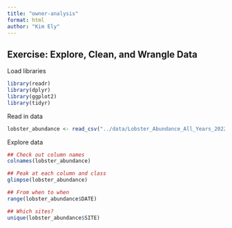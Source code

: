 ```yaml
---
title: "owner-analysis"
format: html
author: "Kim Ely"
---
```


## Exercise: Explore, Clean, and Wrangle Data
Load libraries
```r
library(readr)
library(dplyr)
library(ggplot2)
library(tidyr)
```

Read in data
```r
lobster_abundance <- read_csv("../data/Lobster_Abundance_All_Years_20220829.csv")
```

Explore data
```r
## Check out column names
colnames(lobster_abundance)

## Peak at each column and class
glimpse(lobster_abundance)

## From when to when
range(lobster_abundance$DATE)

## Which sites?
unique(lobster_abundance$SITE)

```

